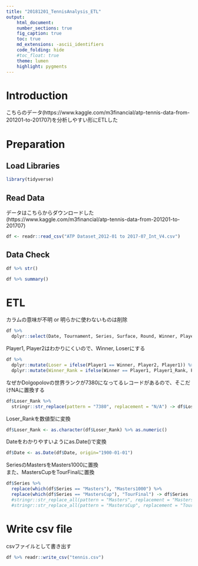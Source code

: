 ```yaml
---
title: "20181201_TennisAnalysis_ETL"
output:
    html_document:
    number_sections: true
    fig_caption: true
    toc: true
    md_extensions: -ascii_identifiers
    code_folding: hide
    #toc_float: true
    theme: lumen
    highlight: pygments
---
```


# Introduction

こちらのデータ(https://www.kaggle.com/m3financial/atp-tennis-data-from-201201-to-201707)を分析しやすい形にETLした

# Preparation {.tabset .tabset-fade .tabset-pills}

## Load Libraries
```r
library(tidyverse)
```

## Read Data
データはこちらからダウンロードした(https://www.kaggle.com/m3financial/atp-tennis-data-from-201201-to-201707)
```r
df <- readr::read_csv("ATP Dataset_2012-01 to 2017-07_Int_V4.csv")
```

## Data Check
```r
df %>% str()
```

```r
df %>% summary()
```

# ETL

カラムの意味が不明 or 明らかに使わないものは削除
```r
df %>% 
  dplyr::select(Date, Tournament, Series, Surface, Round, Winner, Player1, Player1_Rank, Player2, Player2_Rank) -> df
```

Player1, Player2はわかりにくいので、Winner, Loserにする
```r
df %>% 
  dplyr::mutate(Loser = ifelse(Player1 == Winner, Player2, Player1)) %>% 
  dplyr::mutate(Winner_Rank = ifelse(Winner == Player1, Player1_Rank, Player2_Rank)) %>% dplyr::mutate(Loser_Rank = ifelse(Loser == Player1, Player1_Rank, Player2_Rank)) %>% dplyr::select(-Player1, -Player2, -Player1_Rank, -Player2_Rank) -> df
```


なぜかDolgopolovの世界ランクが7380になってるレコードがあるので、そこだけNAに置換する
```r
df$Loser_Rank %>% 
  stringr::str_replace(pattern = "7380", replacement = "N/A") -> df$Loser_Rank
```

Loser_Rankを数値型に変換
```r
df$Loser_Rank <- as.character(df$Loser_Rank) %>% as.numeric() 
```

Dateをわかりやすいようにas.Date()で変換
```r
df$Date <- as.Date(df$Date, origin="1900-01-01")
```

SeriesのMastersをMasters1000に置換  
また、MastersCupをTourFinalに置換
```r
df$Series %>% 
  replace(which(df$Series == "Masters"), "Masters1000") %>% 
  replace(which(df$Series == "MastersCup"), "TourFinal") -> df$Series
  #stringr::str_replace_all(pattern = "Masters", replacement = "Masters1000") %>%
  #stringr::str_replace_all(pattern = "MastersCup", replacement = "TourFinal") -> df$Series
```

# Write csv file

csvファイルとして書き出す
```r
df %>% readr::write_csv("tennis.csv")
```
